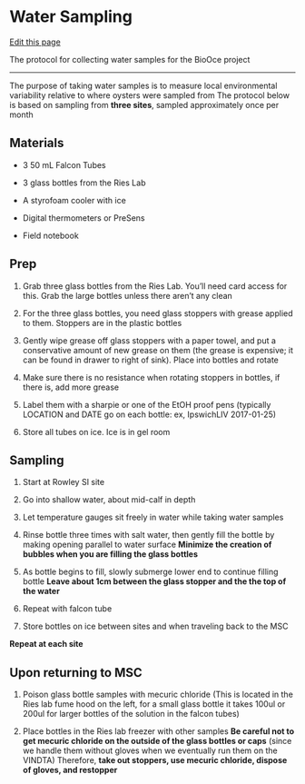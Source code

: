 # Water Sampling

[Edit this page](https://github.com/DrK-Lo/lotterhoslabprotocols/edit/main/field_watersampling.qmd)

The protocol for collecting water samples for the BioOce project

------------------------------------------------------------------------

The purpose of taking water samples is to measure local environmental variability relative to where oysters were sampled from The protocol below is based on sampling from **three sites**, sampled approximately once per month

## **Materials** {.unnumbered}

-   3 50 mL Falcon Tubes

-   3 glass bottles from the Ries Lab

-   A styrofoam cooler with ice

-   Digital thermometers or PreSens

-   Field notebook

## **Prep** {.unnumbered}

1.  Grab three glass bottles from the Ries Lab. You'll need card access for this. Grab the large bottles unless there aren't any clean

2.  For the three glass bottles, you need glass stoppers with grease applied to them. Stoppers are in the plastic bottles

3.  Gently wipe grease off glass stoppers with a paper towel, and put a conservative amount of new grease on them (the grease is expensive; it can be found in drawer to right of sink). Place into bottles and rotate

4.  Make sure there is no resistance when rotating stoppers in bottles, if there is, add more grease

5.  Label them with a sharpie or one of the EtOH proof pens (typically LOCATION and DATE go on each bottle: ex, IpswichLIV 2017-01-25)

6.  Store all tubes on ice. Ice is in gel room

## **Sampling** {.unnumbered}

1.  Start at Rowley SI site

2.  Go into shallow water, about mid-calf in depth

3.  Let temperature gauges sit freely in water while taking water samples

4.  Rinse bottle three times with salt water, then gently fill the bottle by making opening parallel to water surface **Minimize the creation of bubbles when you are filling the glass bottles**

5.  As bottle begins to fill, slowly submerge lower end to continue filling bottle **Leave about 1cm between the glass stopper and the the top of the water**

6.  Repeat with falcon tube

7.  Store bottles on ice between sites and when traveling back to the MSC

**Repeat at each site**

## **Upon returning to MSC** {.unnumbered}

1.  Poison glass bottle samples with mecuric chloride (This is located in the Ries lab fume hood on the left, for a small glass bottle it takes 100ul or 200ul for larger bottles of the solution in the falcon tubes)

2.  Place bottles in the Ries lab freezer with other samples **Be careful not to get mecuric chloride on the outside of the glass bottles or caps** (since we handle them without gloves when we eventually run them on the VINDTA) Therefore, **take out stoppers, use mecuric chloride, dispose of gloves, and restopper**
